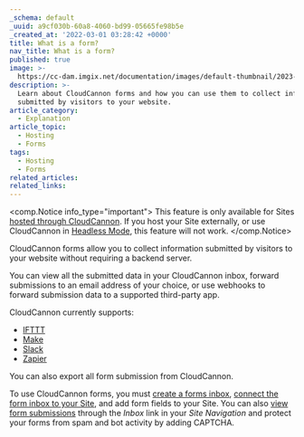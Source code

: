 ```yaml
---
_schema: default
_uuid: a9cf030b-60a8-4060-bd99-05665fe98b5e
_created_at: '2022-03-01 03:28:42 +0000'
title: What is a form?
nav_title: What is a form?
published: true
image: >-
  https://cc-dam.imgix.net/documentation/images/default-thumbnail/2023-Q4/CloudCannon-Documentation-Thumbnail.png
description: >-
  Learn about CloudCannon forms and how you can use them to collect information
  submitted by visitors to your website.
article_category:
  - Explanation
article_topic:
  - Hosting
  - Forms
tags:
  - Hosting
  - Forms
related_articles:
related_links:
---
```

<comp.Notice info_type="important">
  This feature is only available for Sites [hosted through CloudCannon](/documentation/articles/what-is-web-hosting/#hosting-on-cloud-cannon). If you host your Site externally, or use CloudCannon in [Headless Mode](/documentation/articles/what-is-headless-mode/), this feature will not work.
</comp.Notice>

CloudCannon forms allow you to collect information submitted by visitors to your website without requiring a backend server.

You can view all the submitted data in your CloudCannon inbox, forward submissions to an email address of your choice, or use webhooks to forward submission data to a supported third-party app.

CloudCannon currently supports:

* [IFTTT](https://ifttt.com/)
* [Make](https://www.make.com/en)
* [Slack](https://slack.com/)
* [Zapier](https://zapier.com/)

You can also export all form submission from CloudCannon.

To use CloudCannon forms, you must [create a forms inbox](/documentation/articles/create-a-forms-inbox/), [connect the form inbox to your Site](/documentation/articles/connecting-your-site-to-an-inbox/), and add form fields to your Site. You can also [view form submissions](/documentation/articles/viewing-your-form-submissions-in-cloudcannon/) through the *Inbox* link in your *Site Navigation* and protect your forms from spam and bot activity by adding CAPTCHA.